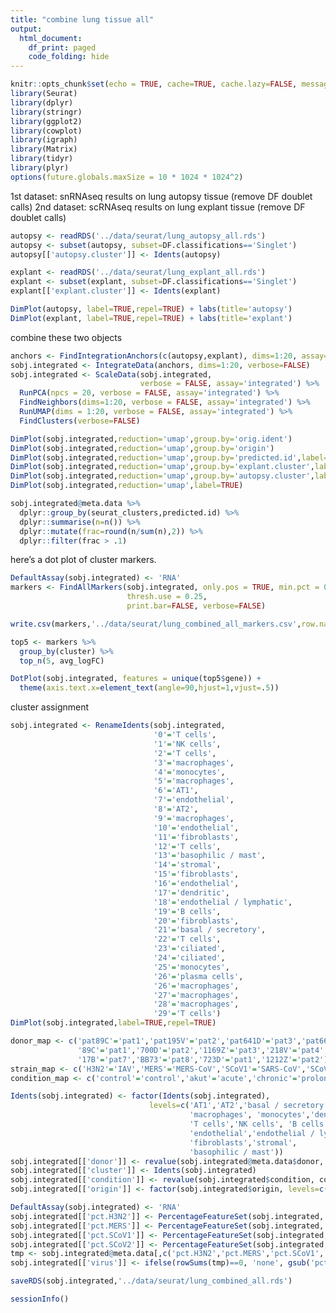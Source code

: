 ```yaml
---
title: "combine lung tissue all"
output: 
  html_document:
    df_print: paged
    code_folding: hide
---
```


```r
knitr::opts_chunk$set(echo = TRUE, cache=TRUE, cache.lazy=FALSE, message=FALSE, warning=FALSE)
library(Seurat)
library(dplyr)
library(stringr)
library(ggplot2)
library(cowplot)
library(igraph)
library(Matrix)
library(tidyr)
library(plyr)
options(future.globals.maxSize = 10 * 1024 * 1024^2)
```

1st dataset: snRNAseq results on lung autopsy tissue (remove DF doublet calls)
2nd dataset: scRNAseq results on lung explant tissue (remove DF doublet calls)

```r
autopsy <- readRDS('../data/seurat/lung_autopsy_all.rds')
autopsy <- subset(autopsy, subset=DF.classifications=='Singlet')
autopsy[['autopsy.cluster']] <- Idents(autopsy)

explant <- readRDS('../data/seurat/lung_explant_all.rds')
explant <- subset(explant, subset=DF.classifications=='Singlet')
explant[['explant.cluster']] <- Idents(explant)

DimPlot(autopsy, label=TRUE,repel=TRUE) + labs(title='autopsy')
DimPlot(explant, label=TRUE,repel=TRUE) + labs(title='explant')
```

combine these two objects

```r
anchors <- FindIntegrationAnchors(c(autopsy,explant), dims=1:20, assay=c('integrated','integrated'), verbose=FALSE)
sobj.integrated <- IntegrateData(anchors, dims=1:20, verbose=FALSE)
sobj.integrated <- ScaleData(sobj.integrated,
                             verbose = FALSE, assay='integrated') %>%
  RunPCA(npcs = 20, verbose = FALSE, assay='integrated') %>%
  FindNeighbors(dims=1:20, verbose = FALSE, assay='integrated') %>%
  RunUMAP(dims = 1:20, verbose = FALSE, assay='integrated') %>%
  FindClusters(verbose=FALSE)
```

```r
DimPlot(sobj.integrated,reduction='umap',group.by='orig.ident')
DimPlot(sobj.integrated,reduction='umap',group.by='origin')
DimPlot(sobj.integrated,reduction='umap',group.by='predicted.id',label=TRUE,repel=TRUE,label.size=2.5) + NoLegend()
DimPlot(sobj.integrated,reduction='umap',group.by='explant.cluster',label=TRUE,repel=TRUE,label.size=2.5)
DimPlot(sobj.integrated,reduction='umap',group.by='autopsy.cluster',label=TRUE,repel=TRUE,label.size=2.5)
DimPlot(sobj.integrated,reduction='umap',label=TRUE)

sobj.integrated@meta.data %>%
  dplyr::group_by(seurat_clusters,predicted.id) %>%
  dplyr::summarise(n=n()) %>%
  dplyr::mutate(frac=round(n/sum(n),2)) %>%
  dplyr::filter(frac > .1)
```

here's a dot plot of cluster markers.

```r
DefaultAssay(sobj.integrated) <- 'RNA'
markers <- FindAllMarkers(sobj.integrated, only.pos = TRUE, min.pct = 0.25,
                          thresh.use = 0.25,
                          print.bar=FALSE, verbose=FALSE)

write.csv(markers,'../data/seurat/lung_combined_all_markers.csv',row.names=FALSE)

top5 <- markers %>%
  group_by(cluster) %>%
  top_n(5, avg_logFC)

DotPlot(sobj.integrated, features = unique(top5$gene)) +
  theme(axis.text.x=element_text(angle=90,hjust=1,vjust=.5))
```

cluster assignment 

```r
sobj.integrated <- RenameIdents(sobj.integrated,
                                '0'='T cells',
                                '1'='NK cells',
                                '2'='T cells',
                                '3'='macrophages',
                                '4'='monocytes',
                                '5'='macrophages',
                                '6'='AT1',
                                '7'='endothelial',
                                '8'='AT2',
                                '9'='macrophages',
                                '10'='endothelial',
                                '11'='fibroblasts',
                                '12'='T cells',
                                '13'='basophilic / mast',
                                '14'='stromal',
                                '15'='fibroblasts',
                                '16'='endothelial',
                                '17'='dendritic',
                                '18'='endothelial / lymphatic',
                                '19'='B cells',
                                '20'='fibroblasts',
                                '21'='basal / secretory',
                                '22'='T cells',
                                '23'='ciliated',
                                '24'='ciliated',
                                '25'='monocytes',
                                '26'='plasma cells',
                                '26'='macrophages',
                                '27'='macrophages',
                                '28'='macrophages',
                                '29'='T cells')
DimPlot(sobj.integrated,label=TRUE,repel=TRUE)
```

```r
donor_map <- c('pat89C'='pat1','pat195V'='pat2','pat641D'='pat3','pat663D'='pat4',
               '89C'='pat1','700D'='pat2','1169Z'='pat3','218V'='pat4','219V'='pat5','102C'='pat6',
               '17B'='pat7','BB73'='pat8','723D'='pat1','1212Z'='pat2')
strain_map <- c('H3N2'='IAV','MERS'='MERS-CoV','SCoV1'='SARS-CoV','SCoV2'='SARS-CoV-2', 'NL63'='NL63-CoV','SCoV2B117'='SARS-CoV-2 (B1.1.7)')
condition_map <- c('control'='control','akut'='acute','chronic'='prolonged','prolonged'='prolonged')

Idents(sobj.integrated) <- factor(Idents(sobj.integrated),
                               levels=c('AT1','AT2','basal / secretory', 'ciliated',
                                        'macrophages', 'monocytes','dendritic',
                                        'T cells','NK cells', 'B cells','plasma cells',
                                        'endothelial','endothelial / lymphatic',
                                        'fibroblasts','stromal',
                                        'basophilic / mast'))
sobj.integrated[['donor']] <- revalue(sobj.integrated@meta.data$donor, donor_map)
sobj.integrated[['cluster']] <- Idents(sobj.integrated)
sobj.integrated[['condition']] <- revalue(sobj.integrated$condition, condition_map)
sobj.integrated[['origin']] <- factor(sobj.integrated$origin, levels=c('explant','autopsy'))

DefaultAssay(sobj.integrated) <- 'RNA'
sobj.integrated[['pct.H3N2']] <- PercentageFeatureSet(sobj.integrated, pattern='^H3N2-')
sobj.integrated[['pct.MERS']] <- PercentageFeatureSet(sobj.integrated, pattern='^MERS-')
sobj.integrated[['pct.SCoV1']] <- PercentageFeatureSet(sobj.integrated, pattern='^SCoV1-')
sobj.integrated[['pct.SCoV2']] <- PercentageFeatureSet(sobj.integrated, pattern='^SCoV2-')
tmp <- sobj.integrated@meta.data[,c('pct.H3N2','pct.MERS','pct.SCoV1','pct.SCoV2')]
sobj.integrated[['virus']] <- ifelse(rowSums(tmp)==0, 'none', gsub('pct.','',colnames(tmp)[apply(tmp,1,which.max)]))

saveRDS(sobj.integrated,'../data/seurat/lung_combined_all.rds')
```

```r
sessionInfo()
```
